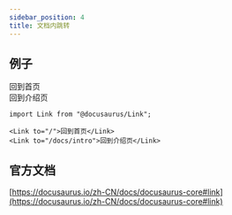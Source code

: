 ```yaml
---
sidebar_position: 4
title: 文档内跳转
---
```



## 例子

<Link to="/">回到首页</Link>
<br />
<Link to="/docs/intro">回到介绍页</Link>

```mdxjs
import Link from "@docusaurus/Link";

<Link to="/">回到首页</Link>
<Link to="/docs/intro">回到介绍页</Link>
```

## 官方文档

[https://docusaurus.io/zh-CN/docs/docusaurus-core#link](https://docusaurus.io/zh-CN/docs/docusaurus-core#link)
